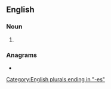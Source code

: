 {{also|Beeches}}
==English==

===Noun===
{{head|en|noun form}}

# {{plural of|beech|lang=en}}

===Anagrams===
* {{anagrams|en|a=bceeehs|beseche|beseech}}

[[Category:English plurals ending in "-es"]]